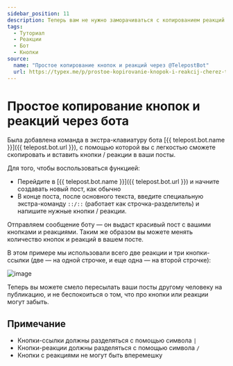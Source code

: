 ```yaml
---
sidebar_position: 11
description: Теперь вам не нужно заморачиваться с копированием реакций
tags:
  - Туториал
  - Реакции
  - Бот
  - Кнопки
source:
  name: "Простое копирование кнопок и реакций через @TelepostBot"
  url: https://typex.me/p/prostoe-kopirovanie-knopok-i-reakcij-cherez-telepostbot-11-08
---
```


# Простое копирование кнопок и реакций через бота

Была добавлена команда в экстра-клавиатуру бота [{{ telepost.bot.name }}]({{ telepost.bot.url }}), с помощью которой вы с легкостью сможете скопировать и вставить кнопки / реакции в ваши посты.

Для того, чтобы воспользоваться функцией:

* Перейдите в [{{ telepost.bot.name }}]({{ telepost.bot.url }}) и начните создавать новый пост, как обычно
* В конце поста, после основного текста, введите специальную экстра-команду `::/::` (работает как строчка-разделитель) и напишите нужные кнопки / реакции.

Отправляем сообщение боту — он выдаст красивый пост с вашими кнопками и реакциями. Таким же образом вы можете менять количество кнопок и реакций в вашем посте.

В этом примере мы использовали всего две реакции и три кнопки-ссылки (две — на одной строчке, и еще одна — на второй строчке):

![image](/images/127932584-6f7766ea-6812-490a-b201-b2532f36d24b.png)

Теперь вы можете смело пересылать ваши посты другому человеку на публикацию, и не беспокоиться о том, что про кнопки или реакции могут забыть.

## Примечание

* Кнопки-ссылки должны разделяться с помощью символа `|`
* Кнопки-реакции должны разделяться с помощью символа `/`
* Кнопки с реакциями не могут быть вперемешку
